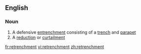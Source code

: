 ==English==

===Noun===
{{wikipedia}}
{{en-noun}}

# A defensive [[entrenchment]] consisting of a [[trench]] and [[parapet]]
# A [[reduction]] or [[curtailment]]

[[fr:retrenchment]]
[[vi:retrenchment]]
[[zh:retrenchment]]
